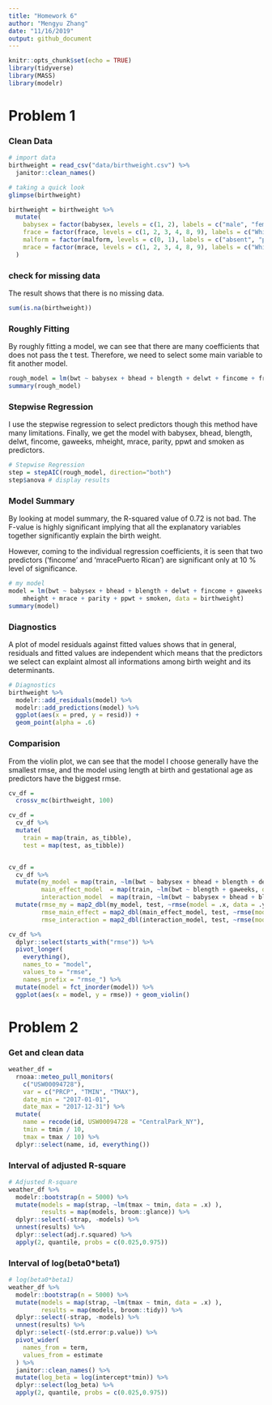 ```yaml
---
title: "Homework 6"
author: "Mengyu Zhang"
date: "11/16/2019"
output: github_document
---
```


```r
knitr::opts_chunk$set(echo = TRUE)
library(tidyverse)
library(MASS)
library(modelr)
```

# Problem 1

### Clean Data

```r
# import data
birthweight = read_csv("data/birthweight.csv") %>% 
  janitor::clean_names()

# taking a quick look
glimpse(birthweight)

birthweight = birthweight %>% 
  mutate(
    babysex = factor(babysex, levels = c(1, 2), labels = c("male", "female")),
    frace = factor(frace, levels = c(1, 2, 3, 4, 8, 9), labels = c("White", "Black", "Asian", "Puerto Rican", "Other", "Unknown")),
    malform = factor(malform, levels = c(0, 1), labels = c("absent", "present")),
    mrace = factor(mrace, levels = c(1, 2, 3, 4, 8, 9), labels = c("White", "Black", "Asian", "Puerto Rican", "Other", "Unknown"))
  )
```

### check for missing data
The result shows that there is no missing data.
```r
sum(is.na(birthweight))
```

### Roughly Fitting
By roughly fitting a model, we can see that there are many coefficients that does not pass the t test. Therefore, we need to select some main variable to fit another model.
```r
rough_model = lm(bwt ~ babysex + bhead + blength + delwt + fincome + frace + gaweeks + malform + menarche + mheight + momage + mrace + parity + pnumlbw + pnumsga + ppbmi + ppwt + smoken + wtgain, data = birthweight)
summary(rough_model)
```


### Stepwise Regression

I use the stepwise regression to select predictors though this method have many limitations. Finally, we get the model with babysex, bhead, blength, delwt, fincome, gaweeks, mheight, mrace, parity, ppwt and smoken as predictors.

```r
# Stepwise Regression
step = stepAIC(rough_model, direction="both")
step$anova # display results
```

### Model Summary

By looking at model summary, the R-squared value of 0.72 is not bad. The F-value is highly significant implying that all the explanatory variables together significantly explain the birth weight.

However, coming to the individual regression coefficients, it is seen that two predictors ('fincome' and 'mracePuerto Rican') are significant only at 10 % level of significance.

```r
# my model
model = lm(bwt ~ babysex + bhead + blength + delwt + fincome + gaweeks + 
    mheight + mrace + parity + ppwt + smoken, data = birthweight)
summary(model)
```

### Diagnostics

A plot of model residuals against fitted values shows that in general, residuals and fitted values are independent which means that the predictors we select can explaint almost all informations among birth weight and its determinants.
```r
# Diagnostics
birthweight %>% 
  modelr::add_residuals(model) %>% 
  modelr::add_predictions(model) %>% 
  ggplot(aes(x = pred, y = resid)) +
  geom_point(alpha = .6)
```

### Comparision
From the violin plot, we can see that the model I choose generally have the smallest rmse, and the model using length at birth and gestational age as predictors have the biggest rmse.
```r
cv_df = 
  crossv_mc(birthweight, 100) 

cv_df =
  cv_df %>% 
  mutate(
    train = map(train, as_tibble),
    test = map(test, as_tibble))


cv_df = 
  cv_df %>% 
  mutate(my_model = map(train, ~lm(bwt ~ babysex + bhead + blength + delwt + fincome + gaweeks + mheight + mrace + parity + ppwt + smoken, data = .x)),
         main_effect_model  = map(train, ~lm(bwt ~ blength + gaweeks, data = .x)),
         interaction_model  = map(train, ~lm(bwt ~ babysex + bhead + blength + babysex * bhead + bhead * blength + babysex * blength + babysex * bhead * blength, data = .x))) %>% 
  mutate(rmse_my = map2_dbl(my_model, test, ~rmse(model = .x, data = .y)),
         rmse_main_effect = map2_dbl(main_effect_model, test, ~rmse(model = .x, data = .y)),
         rmse_interaction = map2_dbl(interaction_model, test, ~rmse(model = .x, data = .y)))
```

```r
cv_df %>% 
  dplyr::select(starts_with("rmse")) %>% 
  pivot_longer(
    everything(),
    names_to = "model", 
    values_to = "rmse",
    names_prefix = "rmse_") %>% 
  mutate(model = fct_inorder(model)) %>% 
  ggplot(aes(x = model, y = rmse)) + geom_violin()
```

# Problem 2

### Get and clean data
```r
weather_df = 
  rnoaa::meteo_pull_monitors(
    c("USW00094728"),
    var = c("PRCP", "TMIN", "TMAX"), 
    date_min = "2017-01-01",
    date_max = "2017-12-31") %>%
  mutate(
    name = recode(id, USW00094728 = "CentralPark_NY"),
    tmin = tmin / 10,
    tmax = tmax / 10) %>%
  dplyr::select(name, id, everything())
```
### Interval of adjusted R-square
```r
# Adjusted R-square
weather_df %>% 
  modelr::bootstrap(n = 5000) %>% 
  mutate(models = map(strap, ~lm(tmax ~ tmin, data = .x) ),
         results = map(models, broom::glance)) %>% 
  dplyr::select(-strap, -models) %>% 
  unnest(results) %>% 
  dplyr::select(adj.r.squared) %>% 
  apply(2, quantile, probs = c(0.025,0.975))
```

### Interval of log(beta0*beta1)
```r
# log(beta0*beta1)
weather_df %>% 
  modelr::bootstrap(n = 5000) %>% 
  mutate(models = map(strap, ~lm(tmax ~ tmin, data = .x) ),
         results = map(models, broom::tidy)) %>% 
  dplyr::select(-strap, -models) %>% 
  unnest(results) %>% 
  dplyr::select(-(std.error:p.value)) %>% 
  pivot_wider(
    names_from = term,
    values_from = estimate
  ) %>% 
  janitor::clean_names() %>% 
  mutate(log_beta = log(intercept*tmin)) %>%
  dplyr::select(log_beta) %>% 
  apply(2, quantile, probs = c(0.025,0.975))
```

